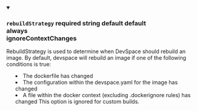 
<details className="config-field" data-expandable="false" open>
<summary>

### `rebuildStrategy` <span class="config-field-required" data-required="false">required</span> <span class="config-field-type">string</span> <span class="config-field-default">default</span> <span class="config-field-enum"><span>default<br/>always<br/>ignoreContextChanges</span></span>

RebuildStrategy is used to determine when DevSpace should rebuild an image. By default, devspace will
rebuild an image if one of the following conditions is true:
- The dockerfile has changed
- The configuration within the devspace.yaml for the image has changed
- A file within the docker context (excluding .dockerignore rules) has changed
This option is ignored for custom builds.

</summary>



</details>
